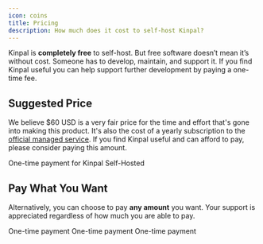 ```yaml
---
icon: coins
title: Pricing
description: How much does it cost to self-host Kinpal?
---
```


Kinpal is **completely free** to self-host.
But free software doesn’t mean it’s without cost.
Someone has to develop, maintain, and support it.
If you find Kinpal useful you can help support further development by paying a one-time fee.

## Suggested Price

We believe $60 USD is a very fair price for the time and effort that's gone into making this product.
It's also the cost of a yearly subscription to the [official managed service](https://kinpal.com).
If you find Kinpal useful and can afford to pay, please consider paying this amount.

<CardGroup cols={1}>
  <Card
    title="Pay $60"
    icon="cart-shopping"
    href="https://buy.stripe.com/9AQ0411zW9BZ5nqaEK"
  >
    One-time payment for Kinpal Self-Hosted
  </Card>
</CardGroup>

## Pay What You Want

Alternatively, you can choose to pay **any amount** you want. Your support is appreciated regardless of how much you are able to pay.

<CardGroup cols={3}>
  <Card
    icon="dollar-sign"
    title="Pay in USD"
    href="https://buy.stripe.com/5kAdURdiEeWj5nqeV4"
  >
    One-time payment
  </Card>
  <Card
    icon="euro-sign"
    title="Pay in EUR"
    href="https://buy.stripe.com/aEU2c92E0aG33fi7sA"
  >
    One-time payment
  </Card>
  <Card
    icon="sterling-sign"
    title="Pay in GBP"
    href="https://buy.stripe.com/fZeeYV2E0bK7g246ox"
  >
    One-time payment
  </Card>

</CardGroup>

